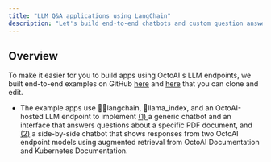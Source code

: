 ```yaml
---
title: "LLM Q&A applications using LangChain"
description: "Let's build end-to-end chatbots and custom question answering apps using OctoAI!"
---
```


## Overview

To make it easier for you to build apps using OctoAI's LLM endpoints, we built end-to-end examples on GitHub [here](https://github.com/octoml/hackathon-2023-rag/tree/main/web-retreiver) and [here](https://github.com/octoml/hackathon-2023-rag/tree/main/pdf-qa) that you can clone and edit. 

* The example apps use 🦜️🔗langchain, 🦙llama\_index, and an OctoAI-hosted LLM endpoint to implement [(1) ](/docs/setup-steps-for-the-qa-app)a generic chatbot and an interface that answers questions about a specific PDF document, and [(2)](/docs/building-a-moviebot-chat-app) a side-by-side chatbot that shows responses from two OctoAI endpoint models using augmented retrieval from OctoAI Documentation and Kubernetes Documentation.